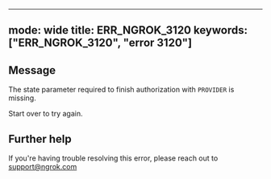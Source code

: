 
---
mode: wide
title: ERR_NGROK_3120
keywords: ["ERR_NGROK_3120", "error 3120"]
---

## Message
The state parameter required to finish authorization with `PROVIDER` is missing.

Start over to try again.




## Further help
If you're having trouble resolving this error, please reach out to [support@ngrok.com](mailto:support@ngrok.com?subject=Help%20with%20ERR_NGROK_3120)

